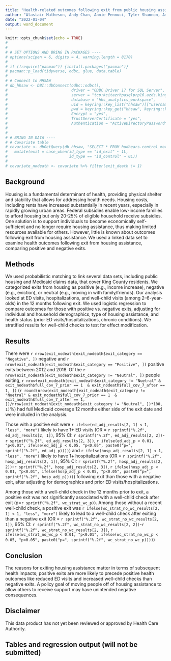```yaml
---
title: "Health-related outcomes following exit from public housing assistance"
author: "Alastair Matheson, Andy Chan, Annie Pennuci, Tyler Shannon, Amy Laurent"
date: "2022-01-04"
output: word_document
---
```


```r
knitr::opts_chunk$set(echo = TRUE)
# 
# 
# # SET OPTIONS AND BRING IN PACKAGES ----
# options(scipen = 6, digits = 4, warning.length = 8170)
# 
# if (!require("pacman")) {install.packages("pacman")}
# pacman::p_load(tidyverse, odbc, glue, data.table)
# 
# # Connect to HHSAW
# db_hhsaw <- DBI::dbConnect(odbc::odbc(),
#                            driver = "ODBC Driver 17 for SQL Server",
#                            server = "tcp:kcitazrhpasqlprp16.azds.kingcounty.gov,1433",
#                            database = "hhs_analytics_workspace",
#                            uid = keyring::key_list("hhsaw")[["username"]],
#                            pwd = keyring::key_get("hhsaw", keyring::key_list("hhsaw")[["username"]]),
#                            Encrypt = "yes",
#                            TrustServerCertificate = "yes",
#                            Authentication = "ActiveDirectoryPassword")
# 
# 
# # BRING IN DATA ----
# # Covariate table
# covariate <- dbGetQuery(db_hhsaw, "SELECT * FROM hudhears.control_match_covariate") %>%
#   mutate(exit = case_when(id_type == "id_exit" ~ 1L,
#                           id_type == "id_control" ~ 0L))
# 
# covariate_nodeath <- covariate %>% filter(exit_death != 1)


```

## Background
Housing is a fundamental determinant of health, providing physical shelter and stability that allows for addressing health needs. Housing costs, including rents have increased substantially in recent years, especially in rapidly growing urban areas. Federal subsidies enable low-income families to afford housing but only 20-25% of eligible household receive subsidies. One solution is to support individuals to become economically self-sufficient and no longer require housing assistance, thus making limited resources available for others. However, little is known about outcomes following exit from housing assistance. We used a linked data set to examine health outcomes following exit from housing assistance, comparing positive and negative exits.

## Methods
We used probabilistic matching to link several data sets, including public housing and Medicaid claims data, that cover King County residents. We categorized exits from housing as positive (e.g., income increase), negative (e.g., eviction), or neutral (e.g., moving in with family/friends). Our analysis looked at ED visits, hospitalizations, and well-child visits (among 2--6-year-olds) in the 12 months following exit. We used logistic regression to compare outcomes for those with positive vs. negative exits, adjusting for individual and household demographics, type of housing assistance, and health status (prior ED visits/hospitalizations, chronic conditions). We stratified results for well-child checks to test for effect modification.

## Results
There were `r nrow(exit_nodeath[exit_nodeath$exit_category == "Negative", ])` negative and `r nrow(exit_nodeath[exit_nodeath$exit_category == "Positive", ])` positive exits between 2012 and 2018. Of the `r nrow(exit_nodeath[exit_nodeath$exit_category != "Neutral", ])` people exiting, `r nrow(exit_nodeath[exit_nodeath$exit_category != "Nuetral" & exit_nodeath$full_cov_7_prior == 1  & exit_nodeath$full_cov_7_after == 1, ])` (`r round(nrow(exit_nodeath[exit_nodeath$exit_category != "Nuetral" & exit_nodeath$full_cov_7_prior == 1  & exit_nodeath$full_cov_7_after == 1, ])/nrow(exit_nodeath[exit_nodeath$exit_category != "Neutral", ])*100, 1)`%) had full Medicaid coverage 12 months either side of the exit date and were included in the analysis.

Those with a positive exit were `r ifelse(ed_adj_results[2, 1] < 1, "less", "more")` likely to have 1+ ED visits (OR = `r sprintf("%.2f", ed_adj_results[2, 1])`, 95% CI: `r sprintf("%.2f", ed_adj_results[2, 2])`-`r sprintf("%.2f", ed_adj_results[2, 3])`, `r ifelse(ed_adj_p < 0.01, "p<0.01", ifelse(ed_adj_p < 0.05, "p<0.05", paste0("p=", sprintf("%.2f", ed_adj_p))))`) and `r ifelse(hosp_adj_results[2, 1] < 1, "less", "more")` likely to have 1+ hospitalizations (OR = `r sprintf("%.2f", hosp_adj_results[2, 1])`, 95% CI: `r sprintf("%.2f", hosp_adj_results[2, 2])`-`r sprintf("%.2f", hosp_adj_results[2, 3])`, `r ifelse(hosp_adj_p < 0.01, "p<0.01", ifelse(hosp_adj_p < 0.05, "p<0.05", paste0("p=", sprintf("%.2f", hosp_adj_p))))`) following exit than those with a negative exit, after adjusting for demographics and prior ED visits/hospitalizations.

Among those with a well-child check in the 12 months prior to exit, a positive exit was not significantly associated with a well-child check after exit (p=`r sprintf("%.2f", wc_strat_wc_p)`). Among those without a recent well-child check, a positive exit was `r ifelse(wc_strat_no_wc_results[2, 1] < 1, "less", "more")` likely to lead to a well-child check after exiting than a negative exit (OR = `r sprintf("%.2f", wc_strat_no_wc_results[2, 1])`, 95% CI: `r sprintf("%.2f", wc_strat_no_wc_results[2, 2])`-`r sprintf("%.2f", wc_strat_no_wc_results[2, 3])`, `r ifelse(wc_strat_no_wc_p < 0.01, "p<0.01", ifelse(wc_strat_no_wc_p < 0.05, "p<0.05", paste0("p=", sprintf("%.2f", wc_strat_no_wc_p))))`)

## Conclusion
The reasons for exiting housing assistance matter in terms of subsequent health impacts; positive exits are more likely to precede positive health outcomes like reduced ED visits and increased well-child checks than negative exits. A policy goal of moving people off of housing assistance to allow others to receive support may have unintended negative consequences.


## Disclaimer
This data product has not yet been reviewed or approved by Health Care Authority.


## Tables and regression output (will not be submitted)

